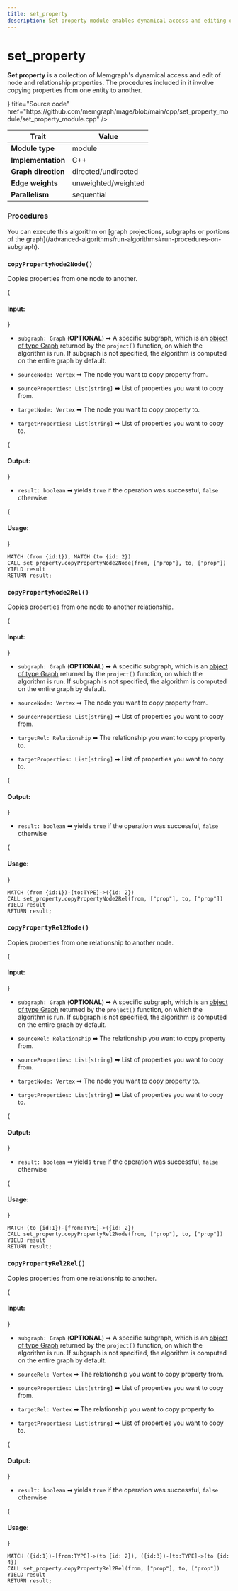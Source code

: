 ```yaml
---
title: set_property
description: Set property module enables dynamical access and editing of node and relationship properties.
---
```



# set_property

**Set property** is a collection of Memgraph's dynamical access and edit of node and relationship properties. The
procedures included in it involve copying properties from one entity to another.

<Cards>
  <Cards.Card
    icon={<GitHub />}
    title="Source code"
    href="https://github.com/memgraph/mage/blob/main/cpp/set_property_module/set_property_module.cpp"
  />
</Cards>

| Trait               | Value                                                                                                     |
| ------------------- | ------------------- |
| **Module type**     | module              |
| **Implementation**  | C++                 |
| **Graph direction** | directed/undirected |
| **Edge weights**    | unweighted/weighted |
| **Parallelism**     | sequential          |

### Procedures

<Callout type="info">
You can execute this algorithm on [graph projections, subgraphs or portions of the graph](/advanced-algorithms/run-algorithms#run-procedures-on-subgraph).
</Callout>

### `copyPropertyNode2Node()`

Copies properties from one node to another.

{<h4 className="custom-header"> Input: </h4>}

- `subgraph: Graph` (**OPTIONAL**) ➡ A specific subgraph, which is an [object of type Graph](/advanced-algorithms/run-algorithms#run-procedures-on-subgraph) returned by the `project()` function, on which the algorithm is run. 
If subgraph is not specified, the algorithm is computed on the entire graph by default.

- `sourceNode: Vertex` ➡ The node you want to copy property from.
- `sourceProperties: List[string]` ➡ List of properties you want to copy from.
- `targetNode: Vertex` ➡ The node you want to copy property to.
- `targetProperties: List[string]` ➡ List of properties you want to copy to.

{<h4 className="custom-header"> Output: </h4>}

- `result: boolean` ➡ yields `true` if the operation was successful, `false` otherwise

{<h4 className="custom-header"> Usage: </h4>}

```cypher
MATCH (from {id:1}), MATCH (to {id: 2})
CALL set_property.copyPropertyNode2Node(from, ["prop"], to, ["prop"]) YIELD result
RETURN result;
```

### `copyPropertyNode2Rel()`

Copies properties from one node to another relationship.

{<h4 className="custom-header"> Input: </h4>}

- `subgraph: Graph` (**OPTIONAL**) ➡ A specific subgraph, which is an [object of type Graph](/advanced-algorithms/run-algorithms#run-procedures-on-subgraph) returned by the `project()` function, on which the algorithm is run. 
If subgraph is not specified, the algorithm is computed on the entire graph by default.

- `sourceNode: Vertex` ➡ The node you want to copy property from.
- `sourceProperties: List[string]` ➡ List of properties you want to copy from.
- `targetRel: Relationship` ➡ The relationship you want to copy property to.
- `targetProperties: List[string]` ➡ List of properties you want to copy to.

{<h4 className="custom-header"> Output: </h4>}

- `result: boolean` ➡ yields `true` if the operation was successful, `false` otherwise

{<h4 className="custom-header"> Usage: </h4>}

```cypher
MATCH (from {id:1})-[to:TYPE]->({id: 2})
CALL set_property.copyPropertyNode2Rel(from, ["prop"], to, ["prop"]) YIELD result
RETURN result;
```

### `copyPropertyRel2Node()`

Copies properties from one relationship to another node.

{<h4 className="custom-header"> Input: </h4>}

- `subgraph: Graph` (**OPTIONAL**) ➡ A specific subgraph, which is an [object of type Graph](/advanced-algorithms/run-algorithms#run-procedures-on-subgraph) returned by the `project()` function, on which the algorithm is run. 
If subgraph is not specified, the algorithm is computed on the entire graph by default.

- `sourceRel: Relationship` ➡ The relationship you want to copy property from.
- `sourceProperties: List[string]` ➡ List of properties you want to copy from.
- `targetNode: Vertex` ➡ The node you want to copy property to.
- `targetProperties: List[string]` ➡ List of properties you want to copy to.

{<h4 className="custom-header"> Output: </h4>}

- `result: boolean` ➡ yields `true` if the operation was successful, `false` otherwise

{<h4 className="custom-header"> Usage: </h4>}

```cypher
MATCH (to {id:1})-[from:TYPE]->({id: 2})
CALL set_property.copyPropertyRel2Node(from, ["prop"], to, ["prop"]) YIELD result
RETURN result;
```

### `copyPropertyRel2Rel()`

Copies properties from one relationship to another.

{<h4 className="custom-header"> Input: </h4>}

- `subgraph: Graph` (**OPTIONAL**) ➡ A specific subgraph, which is an [object of type Graph](/advanced-algorithms/run-algorithms#run-procedures-on-subgraph) returned by the `project()` function, on which the algorithm is run. 
If subgraph is not specified, the algorithm is computed on the entire graph by default.

- `sourceRel: Vertex` ➡ The relationship you want to copy property from.
- `sourceProperties: List[string]` ➡ List of properties you want to copy from.
- `targetRel: Vertex` ➡ The relationship you want to copy property to.
- `targetProperties: List[string]` ➡ List of properties you want to copy to.

{<h4 className="custom-header"> Output: </h4>}

- `result: boolean` ➡ yields `true` if the operation was successful, `false` otherwise

{<h4 className="custom-header"> Usage: </h4>}

```cypher
MATCH ({id:1})-[from:TYPE]->(to {id: 2}), ({id:3})-[to:TYPE]->(to {id: 4})
CALL set_property.copyPropertyRel2Rel(from, ["prop"], to, ["prop"]) YIELD result
RETURN result;
```
